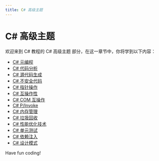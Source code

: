 ```yaml
---
title: C# 高级主题
---
```


# C# 高级主题

欢迎来到 C# 教程的 C# 高级主题 部分，在这一章节中，你将学到以下内容：

- [C# 元编程](./0-c-metaprogramming.mdx)
- [C# 代码分析](./1-c-code-analysis.mdx)
- [C# 源代码生成](./2-c-source-code-generation.mdx)
- [C# 不安全代码](./3-c-unsafe-code.mdx)
- [C# 指针操作](./4-c-pointer-operations.mdx)
- [C# 互操作性](./5-cinteroperability.mdx)
- [C# COM 互操作](./6-ccom-interoperability.mdx)
- [C# P/Invoke](./7-cpinvoke.mdx)
- [C# 内存管理](./8-cmemory-management.mdx)
- [C# 垃圾回收](./9-cgarbage-collection.mdx)
- [C# 性能优化技术](./10-cperformance-optimization-technology.mdx)
- [C# 单元测试](./11-c-unit-test.mdx)
- [C# 依赖注入](./12-cdependency-injection.mdx)
- [C# 设计模式](./13-c-design-pattern.mdx)

Have fun coding!